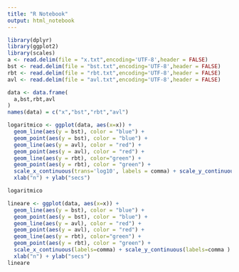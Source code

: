 ```yaml
---
title: "R Notebook"
output: html_notebook
---
```



```r
library(dplyr)
library(ggplot2)
library(scales)
a <- read.delim(file = "x.txt",encoding='UTF-8',header = FALSE)
bst <- read.delim(file = "bst.txt",encoding='UTF-8',header = FALSE)
rbt <- read.delim(file = "rbt.txt",encoding='UTF-8',header = FALSE)
avl <- read.delim(file = "avl.txt",encoding='UTF-8',header = FALSE)

data <- data.frame(
  a,bst,rbt,avl
)
names(data) = c("x","bst","rbt","avl")

logaritmico <- ggplot(data, aes(x=x)) + 
  geom_line(aes(y = bst), color = "blue") +
  geom_point(aes(y = bst), color = "blue") +
  geom_line(aes(y = avl), color = "red") +
  geom_point(aes(y = avl), color = "red") +
  geom_line(aes(y = rbt), color="green") +
  geom_point(aes(y = rbt), color = "green") +
  scale_x_continuous(trans='log10', labels = comma) + scale_y_continuous(trans='log10', labels=comma) +
  xlab("n") + ylab("secs")

logaritmico
```
```r
lineare <- ggplot(data, aes(x=x)) + 
  geom_line(aes(y = bst), color = "blue") +
  geom_point(aes(y = bst), color = "blue") +
  geom_line(aes(y = avl), color = "red") +
  geom_point(aes(y = avl), color = "red") +
  geom_line(aes(y = rbt), color="green") +
  geom_point(aes(y = rbt), color = "green") +
  scale_x_continuous(labels=comma) + scale_y_continuous(labels=comma ) +
  xlab("n") + ylab("secs")
lineare
```

